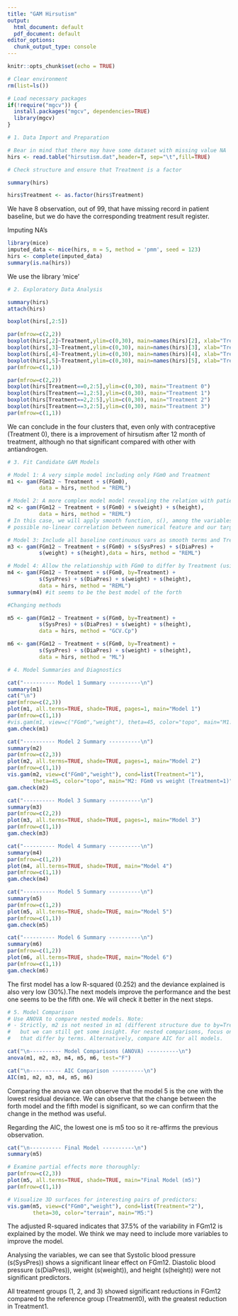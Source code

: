 ```yaml
---
title: "GAM Hirsutism"
output:
  html_document: default
  pdf_document: default
editor_options:
  chunk_output_type: console
---
```


```r
knitr::opts_chunk$set(echo = TRUE)
```


```r
# Clear environment
rm(list=ls())

# Load necessary packages
if(!require("mgcv")) {
  install.packages("mgcv", dependencies=TRUE)
  library(mgcv)
}
```

```r
# 1. Data Import and Preparation

# Bear in mind that there may have some dataset with missing value NA
hirs <- read.table("hirsutism.dat",header=T, sep="\t",fill=TRUE)

# Check structure and ensure that Treatment is a factor

summary(hirs)

hirs$Treatment <- as.factor(hirs$Treatment)
```

We have 8 observation, out of 99, that have missing record in patient baseline, but we do have the corresponding treatment result register.

Imputing NA's

```r
library(mice)
imputed_data <- mice(hirs, m = 5, method = 'pmm', seed = 123)
hirs <- complete(imputed_data)
summary(is.na(hirs))
```

We use the library 'mice' 

```r
# 2. Exploratory Data Analysis

summary(hirs)
attach(hirs)

boxplot(hirs[,2:5])

par(mfrow=c(2,2))
boxplot(hirs[,2]~Treatment,ylim=c(0,30), main=names(hirs)[2], xlab="Treatment")
boxplot(hirs[,3]~Treatment,ylim=c(0,30), main=names(hirs)[3], xlab="Treatment")
boxplot(hirs[,4]~Treatment,ylim=c(0,30), main=names(hirs)[4], xlab="Treatment")
boxplot(hirs[,5]~Treatment,ylim=c(0,30), main=names(hirs)[5], xlab="Treatment")
par(mfrow=c(1,1))

par(mfrow=c(2,2))
boxplot(hirs[Treatment==0,2:5],ylim=c(0,30), main="Treatment 0")
boxplot(hirs[Treatment==1,2:5],ylim=c(0,30), main="Treatment 1")
boxplot(hirs[Treatment==2,2:5],ylim=c(0,30), main="Treatment 2")
boxplot(hirs[Treatment==3,2:5],ylim=c(0,30), main="Treatment 3")
par(mfrow=c(1,1))

```

We can conclude in the four clusters that, even only with contraceptive (Treatment 0), there is a improvement of hirsutism after 12 month of treatment, although no that significant compared with other with antiandrogen.

```r
# 3. Fit Candidate GAM Models

# Model 1: A very simple model including only FGm0 and Treatment
m1 <- gam(FGm12 ~ Treatment + s(FGm0),
          data = hirs, method = "REML")

# Model 2: A more complex model model revealing the relation with patient physical status
m2 <- gam(FGm12 ~ Treatment + s(FGm0) + s(weight) + s(height),
          data = hirs, method = "REML")
# In this case, we will apply smooth function, s(), among the variables, to capture
# possible no-linear correlation between numerical feature and our target variable.

# Model 3: Include all baseline continuous vars as smooth terms and Treatment as a factor
m3 <- gam(FGm12 ~ Treatment + s(FGm0) + s(SysPres) + s(DiaPres) + 
          s(weight) + s(height),data = hirs, method = "REML")

# Model 4: Allow the relationship with FGm0 to differ by Treatment (using a by-factor smooth) 
m4 <- gam(FGm12 ~ Treatment + s(FGm0, by=Treatment) + 
          s(SysPres) + s(DiaPres) + s(weight) + s(height),
          data = hirs, method = "REML")
summary(m4) #it seems to be the best model of the forth

#Changing methods

m5 <- gam(FGm12 ~ Treatment + s(FGm0, by=Treatment) + 
          s(SysPres) + s(DiaPres) + s(weight) + s(height),
          data = hirs, method = "GCV.Cp")

m6 <- gam(FGm12 ~ Treatment + s(FGm0, by=Treatment) + 
          s(SysPres) + s(DiaPres) + s(weight) + s(height),
          data = hirs, method = "ML")

```


```r
# 4. Model Summaries and Diagnostics

cat("---------- Model 1 Summary ----------\n")
summary(m1)
cat("\n")
par(mfrow=c(2,3))
plot(m1, all.terms=TRUE, shade=TRUE, pages=1, main="Model 1")
par(mfrow=c(1,1))
#vis.gam(m1, view=c("FGm0","weight"), theta=45, color="topo", main="M1: FGm0 vs weight")
gam.check(m1)

cat("---------- Model 2 Summary ----------\n")
summary(m2)
par(mfrow=c(2,3))
plot(m2, all.terms=TRUE, shade=TRUE, pages=1, main="Model 2")
par(mfrow=c(1,1))
vis.gam(m2, view=c("FGm0","weight"), cond=list(Treatment="1"), 
        theta=45, color="topo", main="M2: FGm0 vs weight (Treatment=1)")
gam.check(m2)

cat("---------- Model 3 Summary ----------\n")
summary(m3)
par(mfrow=c(2,2))
plot(m3, all.terms=TRUE, shade=TRUE, pages=1, main="Model 3")
par(mfrow=c(1,1))
gam.check(m3)

cat("---------- Model 4 Summary ----------\n")
summary(m4)
par(mfrow=c(1,2))
plot(m4, all.terms=TRUE, shade=TRUE, main="Model 4")
par(mfrow=c(1,1))
gam.check(m4)

cat("---------- Model 5 Summary ----------\n")
summary(m5)
par(mfrow=c(1,2))
plot(m5, all.terms=TRUE, shade=TRUE, main="Model 5")
par(mfrow=c(1,1))
gam.check(m5)

cat("---------- Model 6 Summary ----------\n")
summary(m6)
par(mfrow=c(1,2))
plot(m6, all.terms=TRUE, shade=TRUE, main="Model 6")
par(mfrow=c(1,1))
gam.check(m6)

```
The first model has a low R-squared (0.252) and the deviance explained is also very low (30%).The next models improve the performance and the best one seems to be the fifth one. We will check it better in the next steps.

```r
# 5. Model Comparison
# Use ANOVA to compare nested models. Note: 
# - Strictly, m2 is not nested in m1 (different structure due to by=Treatment),
#   but we can still get some insight. For nested comparisons, focus on models
#   that differ by terms. Alternatively, compare AIC for all models.

cat("\n---------- Model Comparisons (ANOVA) ----------\n")
anova(m1, m2, m3, m4, m5, m6, test="F")

cat("\n---------- AIC Comparison ----------\n")
AIC(m1, m2, m3, m4, m5, m6)

```

Comparing the anova we can observe that the model 5 is the one with the lowest residual deviance. We can observe that the change between the forth model and the fifth model is significant, so we can confirm that the change in the method was useful.

Regarding the AIC, the lowest one is m5 too so it re-affirms the previous observation.

```r
cat("\n---------- Final Model ----------\n")
summary(m5)

# Examine partial effects more thoroughly:
par(mfrow=c(2,3))
plot(m5, all.terms=TRUE, shade=TRUE, main="Final Model (m5)")
par(mfrow=c(1,1))

# Visualize 3D surfaces for interesting pairs of predictors:
vis.gam(m5, view=c("FGm0","weight"), cond=list(Treatment="2"), 
        theta=30, color="terrain", main="M5:")
```


The adjusted R-squared indicates that 37.5% of the variability in FGm12 is explained by the model. We think we may need to include more variables to improve the model.

Analysing the variables, we can see that Systolic blood pressure (s(SysPres)) shows a significant linear effect on FGm12. Diastolic blood pressure (s(DiaPres)), weight (s(weight)), and height (s(height)) were not significant predictors.

All treatment groups (1, 2, and 3) showed significant reductions in FGm12 compared to the reference group (Treatment0), with the greatest reduction in Treatment1.
